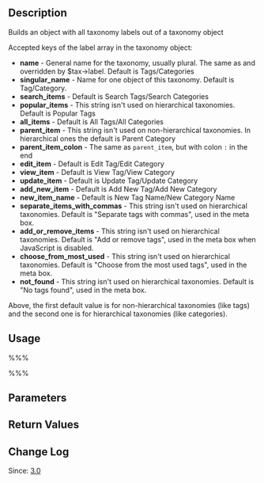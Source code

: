 {{Languages|
{{en| Function Reference/get taxonomy labels}}
{{ja| Function Reference/get taxonomy labels}}
}}
== Description ==

Builds an object with all taxonomy labels out of a taxonomy object

Accepted keys of the label array in the taxonomy object:
* '''name''' - General name for the taxonomy, usually plural. The same as and overridden by $tax->label. Default is Tags/Categories
* '''singular_name''' - Name for one object of this taxonomy. Default is Tag/Category.
* '''search_items''' - Default is Search Tags/Search Categories
* '''popular_items''' - This string isn't used on hierarchical taxonomies. Default is Popular Tags
* '''all_items''' - Default is All Tags/All Categories
* '''parent_item''' - This string isn't used on non-hierarchical taxonomies. In hierarchical ones the default is Parent Category
* '''parent_item_colon''' - The same as <code>parent_item</code>, but with colon <code>:</code> in the end
* '''edit_item''' - Default is Edit Tag/Edit Category
* '''view_item''' - Default is View Tag/View Category
* '''update_item''' - Default is Update Tag/Update Category
* '''add_new_item''' - Default is Add New Tag/Add New Category
* '''new_item_name''' - Default is New Tag Name/New Category Name
* '''separate_items_with_commas''' - This string isn't used on hierarchical taxonomies. Default is "Separate tags with commas", used in the meta box.
* '''add_or_remove_items''' - This string isn't used on hierarchical taxonomies. Default is "Add or remove tags", used in the meta box when JavaScript is disabled.
* '''choose_from_most_used''' - This string isn't used on hierarchical taxonomies. Default is "Choose from the most used tags", used in the meta box.
* '''not_found''' - This string isn't used on hierarchical taxonomies. Default is "No tags found", used in the meta box.

Above, the first default value is for non-hierarchical taxonomies (like tags) and the second one is for hierarchical taxonomies (like categories).

== Usage ==

%%%<?php get_taxonomy_labels( $tax_object ); ?>%%%

== Parameters ==

{{Parameter|$tax_object |object||required}}

== Return Values ==

{{Return||object|object with all the labels as member variables}}

== Change Log ==

Since: [[Version 3.0|3.0]]